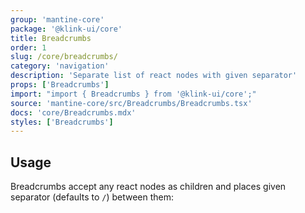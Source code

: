 ```yaml
---
group: 'mantine-core'
package: '@klink-ui/core'
title: Breadcrumbs
order: 1
slug: /core/breadcrumbs/
category: 'navigation'
description: 'Separate list of react nodes with given separator'
props: ['Breadcrumbs']
import: "import { Breadcrumbs } from '@klink-ui/core';"
source: 'mantine-core/src/Breadcrumbs/Breadcrumbs.tsx'
docs: 'core/Breadcrumbs.mdx'
styles: ['Breadcrumbs']
---
```



## Usage

Breadcrumbs accept any react nodes as children
and places given separator (defaults to `/`) between them:

<Demo data={BreadcrumbsDemos.usage} />

